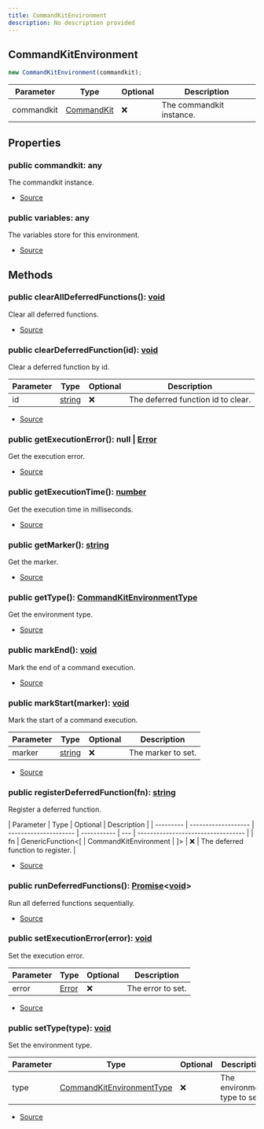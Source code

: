 ```yaml
---
title: CommandKitEnvironment
description: No description provided
---
```


## CommandKitEnvironment

```typescript
new CommandKitEnvironment(commandkit);
```

| Parameter  | Type                                   | Optional | Description              |
| ---------- | -------------------------------------- | -------- | ------------------------ |
| commandkit | [CommandKit](/docs/classes/CommandKit) | ❌       | The commandkit instance. |

## Properties

### public commandkit: any

The commandkit instance.

- [Source](https://github.com/underctrl-io/commandkit/blob/f8cc07d11d2ae5ed7f529adff1649936223e27b2/packages/commandkit/src/context/environment.ts#L30)

### public variables: any

The variables store for this environment.

- [Source](https://github.com/underctrl-io/commandkit/blob/f8cc07d11d2ae5ed7f529adff1649936223e27b2/packages/commandkit/src/context/environment.ts#L78)

## Methods

### public clearAllDeferredFunctions(): [void](https://developer.mozilla.org/en-US/docs/Web/JavaScript/Reference/Global_Objects/undefined)

Clear all deferred functions.

- [Source](https://github.com/underctrl-io/commandkit/blob/f8cc07d11d2ae5ed7f529adff1649936223e27b2/packages/commandkit/src/context/environment.ts#L125)

### public clearDeferredFunction(id): [void](https://developer.mozilla.org/en-US/docs/Web/JavaScript/Reference/Global_Objects/undefined)

Clear a deferred function by id.

| Parameter | Type                                                                                              | Optional | Description                        |
| --------- | ------------------------------------------------------------------------------------------------- | -------- | ---------------------------------- |
| id        | [string](https://developer.mozilla.org/en-US/docs/Web/JavaScript/Reference/Global_Objects/String) | ❌       | The deferred function id to clear. |

- [Source](https://github.com/underctrl-io/commandkit/blob/f8cc07d11d2ae5ed7f529adff1649936223e27b2/packages/commandkit/src/context/environment.ts#L101)

### public getExecutionError(): null | [Error](https://developer.mozilla.org/en-US/docs/Web/JavaScript/Reference/Global_Objects/Error)

Get the execution error.

- [Source](https://github.com/underctrl-io/commandkit/blob/f8cc07d11d2ae5ed7f529adff1649936223e27b2/packages/commandkit/src/context/environment.ts#L36)

### public getExecutionTime(): [number](https://developer.mozilla.org/en-US/docs/Web/JavaScript/Reference/Global_Objects/Number)

Get the execution time in milliseconds.

- [Source](https://github.com/underctrl-io/commandkit/blob/f8cc07d11d2ae5ed7f529adff1649936223e27b2/packages/commandkit/src/context/environment.ts#L159)

### public getMarker(): [string](https://developer.mozilla.org/en-US/docs/Web/JavaScript/Reference/Global_Objects/String)

Get the marker.

- [Source](https://github.com/underctrl-io/commandkit/blob/f8cc07d11d2ae5ed7f529adff1649936223e27b2/packages/commandkit/src/context/environment.ts#L151)

### public getType(): [CommandKitEnvironmentType](/docs/enums/CommandKitEnvironmentType)

Get the environment type.

- [Source](https://github.com/underctrl-io/commandkit/blob/f8cc07d11d2ae5ed7f529adff1649936223e27b2/packages/commandkit/src/context/environment.ts#L56)

### public markEnd(): [void](https://developer.mozilla.org/en-US/docs/Web/JavaScript/Reference/Global_Objects/undefined)

Mark the end of a command execution.

- [Source](https://github.com/underctrl-io/commandkit/blob/f8cc07d11d2ae5ed7f529adff1649936223e27b2/packages/commandkit/src/context/environment.ts#L143)

### public markStart(marker): [void](https://developer.mozilla.org/en-US/docs/Web/JavaScript/Reference/Global_Objects/undefined)

Mark the start of a command execution.

| Parameter | Type                                                                                              | Optional | Description        |
| --------- | ------------------------------------------------------------------------------------------------- | -------- | ------------------ |
| marker    | [string](https://developer.mozilla.org/en-US/docs/Web/JavaScript/Reference/Global_Objects/String) | ❌       | The marker to set. |

- [Source](https://github.com/underctrl-io/commandkit/blob/f8cc07d11d2ae5ed7f529adff1649936223e27b2/packages/commandkit/src/context/environment.ts#L134)

### public registerDeferredFunction(fn): [string](https://developer.mozilla.org/en-US/docs/Web/JavaScript/Reference/Global_Objects/String)

Register a deferred function.

| Parameter | Type                | Optional              | Description |
| --------- | ------------------- | --------------------- | ----------- | --- | ---------------------------------- |
| fn        | GenericFunction\<\[ | CommandKitEnvironment | ]>          | ❌  | The deferred function to register. |

- [Source](https://github.com/underctrl-io/commandkit/blob/f8cc07d11d2ae5ed7f529adff1649936223e27b2/packages/commandkit/src/context/environment.ts#L88)

### public runDeferredFunctions(): [Promise](https://developer.mozilla.org/en-US/docs/Web/JavaScript/Reference/Global_Objects/Promise)\<[void](https://developer.mozilla.org/en-US/docs/Web/JavaScript/Reference/Global_Objects/undefined)>

Run all deferred functions sequentially.

- [Source](https://github.com/underctrl-io/commandkit/blob/f8cc07d11d2ae5ed7f529adff1649936223e27b2/packages/commandkit/src/context/environment.ts#L109)

### public setExecutionError(error): [void](https://developer.mozilla.org/en-US/docs/Web/JavaScript/Reference/Global_Objects/undefined)

Set the execution error.

| Parameter | Type                                                                                            | Optional | Description       |
| --------- | ----------------------------------------------------------------------------------------------- | -------- | ----------------- |
| error     | [Error](https://developer.mozilla.org/en-US/docs/Web/JavaScript/Reference/Global_Objects/Error) | ❌       | The error to set. |

- [Source](https://github.com/underctrl-io/commandkit/blob/f8cc07d11d2ae5ed7f529adff1649936223e27b2/packages/commandkit/src/context/environment.ts#L45)

### public setType(type): [void](https://developer.mozilla.org/en-US/docs/Web/JavaScript/Reference/Global_Objects/undefined)

Set the environment type.

| Parameter | Type                                                               | Optional | Description                  |
| --------- | ------------------------------------------------------------------ | -------- | ---------------------------- |
| type      | [CommandKitEnvironmentType](/docs/enums/CommandKitEnvironmentType) | ❌       | The environment type to set. |

- [Source](https://github.com/underctrl-io/commandkit/blob/f8cc07d11d2ae5ed7f529adff1649936223e27b2/packages/commandkit/src/context/environment.ts#L71)
